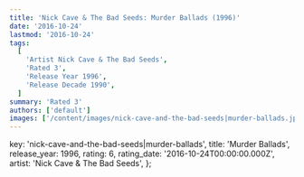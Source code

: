 ```yaml
---
title: 'Nick Cave & The Bad Seeds: Murder Ballads (1996)'
date: '2016-10-24'
lastmod: '2016-10-24'
tags:
  [
    'Artist Nick Cave & The Bad Seeds',
    'Rated 3',
    'Release Year 1996',
    'Release Decade 1990',
  ]
summary: 'Rated 3'
authors: ['default']
images: ['/content/images/nick-cave-and-the-bad-seeds|murder-ballads.jpg']
---
```


  key: 'nick-cave-and-the-bad-seeds|murder-ballads',
  title: 'Murder Ballads',
  release_year: 1996,
  rating: 6,
  rating_date: '2016-10-24T00:00:00.000Z',
  artist: 'Nick Cave & The Bad Seeds',
};

<MusicRating data={data} />
